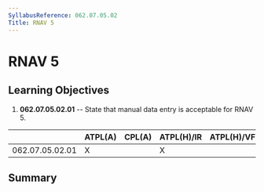 ```yaml
---
SyllabusReference: 062.07.05.02
Title: RNAV 5
---
```


# RNAV 5

## Learning Objectives

1.  **062.07.05.02.01** -- State that manual data entry is acceptable for RNAV 5.

|                 | ATPL(A) | CPL(A) | ATPL(H)/IR | ATPL(H)/VFR | CPL(H) | IR  | CBIR(A) |
| --------------- | ------- | ------ | ---------- | ----------- | ------ | --- | ------- |
| 062.07.05.02.01 | X       |        | X          |             |        | X   | X       |

## Summary
